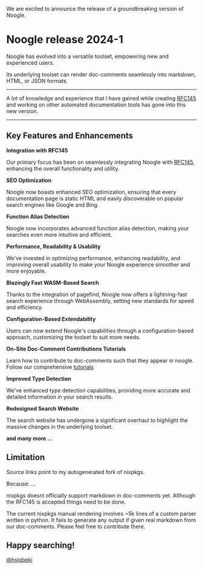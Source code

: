 We are excited to announce the release of a groundbreaking version of Noogle.

# Noogle release 2024-1

Noogle has evolved into a versatile toolset, empowering new and experienced users.

Its underlying toolset can render doc-comments seamlessly into markdown, HTML, or JSON formats. 

---

A lot of knowledge and experience that I have gained while creating [RFC145](https://github.com/NixOS/rfcs/blob/master/rfcs/0145-doc-strings.md) and working on other automated documentation tools has gone into this new version.

---

## Key Features and Enhancements

**Integration with RFC145**

Our primary focus has been on seamlessly integrating Noogle with [RFC145](https://github.com/NixOS/rfcs/blob/master/rfcs/0145-doc-strings.md), enhancing the overall functionality and utility.

**SEO Optimization**

Noogle now boasts enhanced SEO optimization, ensuring that every documentation page is static HTML and easily discoverable on popular search engines like Google and Bing.

**Function Alias Detection**

Noogle now incorporates advanced function alias detection, making your searches even more intuitive and efficient.

**Performance, Readability & Usability**

We've invested in optimizing performance, enhancing readability, and improving overall usability to make your Noogle experience smoother and more enjoyable.

**Blazingly Fast WASM-Based Search**

Thanks to the integration of pagefind, Noogle now offers a lightning-fast search experience through WebAssembly, setting new standards for speed and efficiency.

**Configuration-Based Extendability**

Users can now extend Noogle's capabilities through a configuration-based approach, customizing the toolset to suit more needs.

**On-Site Doc-Comment Contributions Tutorials**

Learn how to contribute to doc-comments such that they appear in noogle. Follow our comprehensive [tutorials](/md/documentation)

**Improved Type Detection**

We've enhanced type detection capabilities, providing more accurate and detailed information in your search results.

**Redesigned Search Website**

The search website has undergone a significant overhaul to highlight the massive changes in the underlying toolset.

**and many more ...**

## Limitation

Source links point to my autogenerated fork of nixpkgs. 

Because: ...

nixpkgs doesnt officially support markdown in doc-comments yet. Although the RFC145 is accepted things need to be done.

The current nixpkgs manual rendering involves ~5k lines of a custom parser written in python.
It fails to generate any output if given real markdown from our doc-comments. Please feel free to contribute there.

## Happy searching!

[@hsjobeki](https://github.com/hsjobeki)